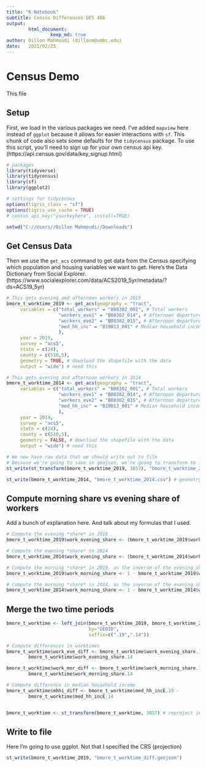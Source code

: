 ---
title: "R Notebook"
subtitle: Census Differences GES 486
output: 
        html_document:
                keep_md: true
author: Dillon Mahmoudi (dillonm@umbc.edu)
date:   2021/02/25
---

# Census Demo
This file 

## Setup
First, we load in the various packages we need. I've added `mapview` here instead of `ggplot` because it allows for easier interactions with `sf`. This chunk of code also sets some defaults for the `tidycensus` package. To use this script, you'll need to sign up for your own census api key. (https://api.census.gov/data/key_signup.html)

```{r setup}
# packages
library(tidyverse)
library(tidycensus)
library(sf)
library(ggplot2)

# settings for tidycensus
options(tigris_class = "sf")
options(tigris_use_cache = TRUE)
# census_api_key("yourkeyhere", install=TRUE)

setwd("C://Users//Dillon Mahmoudi//Downloads")
```

## Get Census Data
Then we use the `get_acs` command to get data from the Census specifying which population and housing variables we want to get. Here's the Data Dictionary from Social Explorer. (https://www.socialexplorer.com/data/ACS2019_5yr/metadata/?ds=ACS19_5yr)

```{r download census}
# This gets evening and afternoon workers in 2019
bmore_t_worktime_2019 <- get_acs(geography = "tract", 
     variables = c("total_workers" = "B08302_001", # Total workers
                   "workers_eve1" = "B08302_014", # Afternoon departure 1
                   "workers_eve2" = "B08302_015", # Afternoon departure 2
                   "med_hh_inc" = "B19013_001" # Median household income
                   ), 
     year = 2019,
     survey = "acs5",
     state = c(24), 
     county = c(510,5), 
     geometry = TRUE, # download the shapefile with the data
     output = "wide") # need this

# This gets evening and afternoon workers in 2014
bmore_t_worktime_2014 <- get_acs(geography = "tract", 
     variables = c("total_workers" = "B08302_001", # Total workers
                   "workers_eve1" = "B08302_014", # Afternoon departure 1
                   "workers_eve2" = "B08302_015", # Afternoon departure 2
                   "med_hh_inc" = "B19013_001" # Median household income
                   ), 
     year = 2014,
     survey = "acs5",
     state = c(24), 
     county = c(510,5), 
     geometry = FALSE, # download the shapefile with the data
     output = "wide") # need this

# We now have raw data that we should write out to file
# Because we're going to save in geojson, we're going to transform to 3857
st_write(st_transform(bmore_t_worktime_2019, 3857), "bmore_t_worktime_2019.geojson")

st_write(bmore_t_worktime_2014, "bmore_t_worktime_2014.csv") # geometry is false!

```

## Compute morning share vs evening share of workers
Add a bunch of explanation here. And talk about my formulas that I used.
```{r eveshare}
# Compute the evening *share* in 2019
bmore_t_worktime_2019$work_evening_share <- (bmore_t_worktime_2019$workers_eve1E + bmore_t_worktime_2019$workers_eve2E) / bmore_t_worktime_2019$total_workersE

# Compute the evening *share* in 2014
bmore_t_worktime_2014$work_evening_share <- (bmore_t_worktime_2014$workers_eve1E + bmore_t_worktime_2014$workers_eve2E) / bmore_t_worktime_2014$total_workersE

# Compute the morning *share* in 2019, as the inverse of the evening share computed above
bmore_t_worktime_2019$work_morning_share <- 1 - bmore_t_worktime_2019$work_evening_share

# Compute the morning *share* in 2014, as the inverse of the evening share computed above
bmore_t_worktime_2014$work_morning_share <- 1 - bmore_t_worktime_2014$work_evening_share
```

## Merge the two time periods
```{r mergeanddiff}
bmore_t_worktime <- left_join(bmore_t_worktime_2019, bmore_t_worktime_2014, 
                              by="GEOID",
                              suffix=c(".19",".14"))

# Compute differences in worktimes
bmore_t_worktime$work_eve_diff <- bmore_t_worktime$work_evening_share.19 -
        bmore_t_worktime$work_evening_share.14

bmore_t_worktime$work_mor_diff <- bmore_t_worktime$work_morning_share.19 -
        bmore_t_worktime$work_morning_share.14

# Compute difference in median household income
bmore_t_worktime$mhhi_diff <- bmore_t_worktime$med_hh_incE.19 -
        bmore_t_worktime$med_hh_incE.14


bmore_t_worktime <- st_transform(bmore_t_worktime, 3857) # reproject into web-mercator because Google owns everything        
```


## Write to file
Here I'm going to use ggplot. Not that I specified the CRS (projection)
```{r writefile}
st_write(bmore_t_worktime_2019, "bmore_t_worktime_diff.geojson")
```

